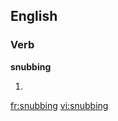 
==English==

===Verb===
'''snubbing'''

# {{present participle of|snub}}

[[fr:snubbing]]
[[vi:snubbing]]